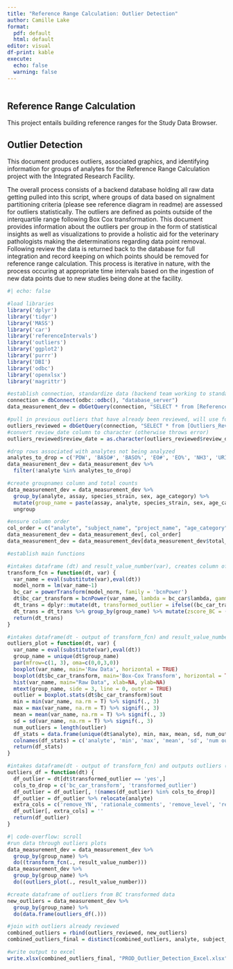 ---
title: "Reference Range Calculation: Outlier Detection"
author: Camille Lake
format:
  pdf: default
  html: default
editor: visual
df-print: kable
execute:
  echo: false
  warning: false
---

```         
```

## Reference Range Calculation

This project entails building reference ranges for the Study Data Browser.

## Outlier Detection

This document produces outliers, associated graphics, and identifying information for groups of analytes for the Reference Range Calculation project with the Integrated Research Facility.

The overall process consists of a backend database holding all raw data getting pulled into this script, where groups of data based on signalment partitioning criteria (please see reference diagram in readme) are assessed for outliers statistically. The outliers are defined as points outside of the interquartile range following Box Cox transformation. This document provides information about the outliers per group in the form of statistical insights as well as visualizations to provide a holistic aid for the veterinary pathologists making the determinations regarding data point removal. Following review the data is returned back to the database for full integration and record keeping on which points should be removed for reference range calculation. This process is iterative in nature, with the process occuring at appropriate time intervals based on the ingestion of new data points due to new studies being done at the facility. 

```{r}
#| echo: false

#load libraries
library('dplyr')
library('tidyr')
library('MASS')
library('car')
library('referenceIntervals')
library('outliers')
library('ggplot2')
library('purrr')
library('DBI')
library('odbc')
library('openxlsx')
library('magrittr')

#establish connection, standardize data (backend team working to standardize but use this in the meantime)
connection = dbConnect(odbc::odbc(), "database_server")
data_measurement_dev = dbGetQuery(connection, "SELECT * from [Reference_Range_Baseline]")

#pull in previous outliers that have already been reviewed, will use for joining with outliers identified with new run
outliers_reviewed = dbGetQuery(connection, "SELECT * from [Outliers_Reviewed]")
#convert review_date column to character (otherwise throws error)
outliers_reviewed$review_date = as.character(outliers_reviewed$review_date)

#drop rows associated with analytes not being analyzed 
analytes_to_drop = c('PDW', 'BASO#', 'BASO%', 'EO#', 'EO%', 'NH3', 'URIC', 'HEM', 'ICT', 'LIP')
data_measurement_dev = data_measurement_dev %>% 
  filter(!analyte %in% analytes_to_drop)

#create groupnames column and total counts
data_measurement_dev = data_measurement_dev %>% 
  group_by(analyte, assay, species_strain, sex, age_category) %>% 
  mutate(group_name = paste(assay, analyte, species_strain, sex, age_category, sep = ' '), total_count=n()) %>% 
  ungroup

#ensure column order 
col_order = c("analyte", "subject_name", "project_name", "age_category", "species_strain", "sex", "collection_date", "timepoint_day_number", "specimen_name", "units", "assay", "primate_country_of_origin", "result_value_number", "group_name", "total_count")
data_measurement_dev = data_measurement_dev[, col_order]
data_measurement_dev = data_measurement_dev[data_measurement_dev$total_count >=20,]

```

```{r}
#establish main functions

#intakes dataframe (dt) and result_value_number(var), creates column of whether datapoint is outlier after box-cox transformation, returns new dataframe with this information + box-cox transformed data z-score
transform_fcn = function(dt, var) {
  var_name = eval(substitute(var),eval(dt))
  model_norm = lm(var_name~1)
  bc_car = powerTransform(model_norm, family = 'bcnPower')
  dt$bc_car_transform = bcnPower(var_name, lambda = bc_car$lambda, gamma = 0)
  dt_trans = dplyr::mutate(dt, transformed_outlier = ifelse((bc_car_transform %in% boxplot.stats(dt$bc_car_transform)$out), 'yes', 'no'))
  dt_trans = dt_trans %>% group_by(group_name) %>% mutate(zscore_BC = (bc_car_transform - mean(bc_car_transform))/sd(bc_car_transform))
  return(dt_trans)
}

#intakes dataframe(dt - output of transform_fcn) and result_value_number(var), returns box and whisker of raw data, box and whisker of box-cox transformed data, histogram of raw data for comparison, and summary statistics dataframe. NOTE: for statistical calculations, NA values are removed prior to calculation. 
outliers_plot = function(dt, var) {
  var_name = eval(substitute(var),eval(dt))
  group_name = unique(dt$group_name)
  par(mfrow=c(1, 3), oma=c(0,0,3,0))
  boxplot(var_name, main='Raw Data', horizontal = TRUE)
  boxplot(dt$bc_car_transform, main='Box-Cox Transform', horizontal = TRUE, outcol='red')
  hist(var_name, main="Raw Data", xlab=NA, ylab=NA)
  mtext(group_name, side = 3, line = 0, outer = TRUE) 
  outlier = boxplot.stats(dt$bc_car_transform)$out
  min = min(var_name, na.rm = T) %>% signif(., 3)
  max = max(var_name, na.rm = T) %>% signif(., 3)
  mean = mean(var_name, na.rm = T) %>% signif(., 3)
  sd = sd(var_name, na.rm = T) %>% signif(., 3)
  num_outliers = length(outlier)
  df_stats = data.frame(unique(dt$analyte), min, max, mean, sd, num_outliers, nrow(dt))
  colnames(df_stats) = c('analyte', 'min', 'max', 'mean', 'sd', 'num outliers', 'total_count')
  return(df_stats)
}

#intakes dataframe(dt - output of transform_fcn) and outputs outliers (individual data points) for review
outliers_df = function(dt) {
  df_outlier = dt[dt$transformed_outlier == 'yes',]
  cols_to_drop = c('bc_car_transform', 'transformed_outlier')
  df_outlier = df_outlier[, !(names(df_outlier) %in% cols_to_drop)]
  df_outlier = df_outlier %>% relocate(analyte)
  extra_cols = c('remove_YN', 'rationale_comments', 'remove_level', 'reviewer', 'review_date')
  df_outlier[, extra_cols] = ''
  return(df_outlier)
}

```

```{r}
#| code-overflow: scroll
#run data through outliers plots
data_measurement_dev = data_measurement_dev %>% 
  group_by(group_name) %>% 
  do((transform_fcn(., result_value_number)))
data_measurement_dev %>% 
  group_by(group_name) %>% 
  do((outliers_plot(., result_value_number))) 
```

```{r}

#create dataframe of outliers from BC transformed data
new_outliers = data_measurement_dev %>% 
  group_by(group_name) %>% 
  do(data.frame(outliers_df(.))) 

#join with outliers already reviewed
combined_outliers = rbind(outliers_reviewed, new_outliers)
combined_outliers_final = distinct(combined_outliers, analyte, subject_name, project_name, age_category, species_strain, sex, collection_date, timepoint_day_number, specimen_name, units, assay, primate_country_of_origin, result_value_number, .keep_all = TRUE)

#write output to excel
write.xlsx(combined_outliers_final, "PROD_Outlier_Detection_Excel.xlsx", rowNames = FALSE)
```

```         
```
